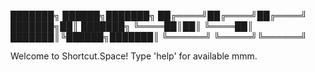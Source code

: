 ███████╗ ██████╗███████╗
██╔════╝██╔════╝██╔════╝
███████╗██║     ███████╗
╚════██║██║     ╚════██║
███████║╚██████╗███████║
╚══════╝ ╚═════╝╚══════╝

Welcome to Shortcut.Space! Type 'help' for available mmm.